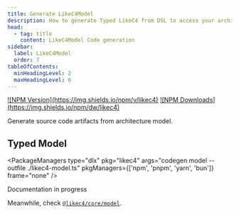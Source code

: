 ```yaml
---
title: Generate LikeC4Model
description: How to generate Typed LikeC4 from DSL to access your architecture model programmatically.
head:
  - tag: title
    content: LikeC4Model Code generation
sidebar:
  label: LikeC4Model
  order: 7
tableOfContents:
  minHeadingLevel: 2
  maxHeadingLevel: 6    
---
```



<p style={{display: 'flex', gap: '10px'}}>
<a href="https://www.npmjs.com/package/likec4" target="_blank">![NPM Version](https://img.shields.io/npm/v/likec4)</a>
<a href="https://www.npmjs.com/package/likec4" target="_blank">![NPM Downloads](https://img.shields.io/npm/dw/likec4)</a>
</p>

Generate source code artifacts from architecture model.

## Typed Model

<PackageManagers
   type="dlx"
   pkg="likec4"
   args="codegen model --outfile ./likec4-model.ts"
   pkgManagers={['npm', 'pnpm', 'yarn', 'bun']}
   frame="none"
   />

<Aside type='caution' title="In progress" >
  Documentation in progress

  Meanwhile, check [`@likec4/core/model`](https://github.com/likec4/likec4/blob/main/packages/core/README.md).
</Aside>
